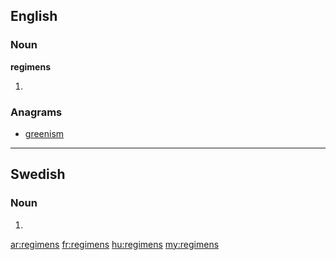 ==English==

===Noun===
'''regimens'''

# {{plural of|[[regimen]]}}

===Anagrams===
* [[greenism#English|greenism]]

----

==Swedish==

===Noun===
{{head|sv|noun form}}

# {{sv-noun-form-def-gen|regim}}

[[ar:regimens]]
[[fr:regimens]]
[[hu:regimens]]
[[my:regimens]]